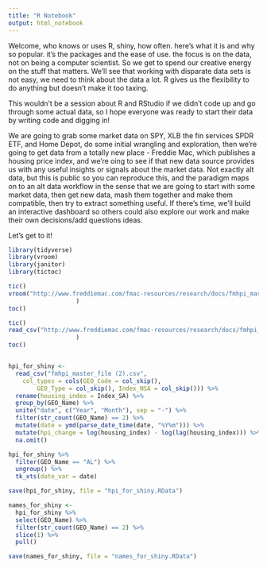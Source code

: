 ```yaml
---
title: "R Notebook"
output: html_notebook
---
```

Welcome, who knows or uses R, shiny, how often. here's what it is and why so popular. it's the packages and the ease of use. the focus is on the data, not on being a computer scientist. So we get to spend our creative energy on the stuff that matters. We'll see that working with disparate data sets is not easy, we need to think about the data a lot. R gives us the flexibility to do anything but doesn't make it too taxing.


This wouldn't be a session about R and RStudio if we didn't code up and go through some actual data, so I hope everyone was ready to start their data by writing code and digging in! 

We are going to grab some market data on SPY, XLB the fin services SPDR ETF, and Home Depot, do some initial wrangling and exploration, then we're going to get data from a totally new place - Freddie Mac, which publishes a housing price index, and we're oing to see if that new data source provides us with any useful insights or signals about the market data. Not exactly alt data, but this is public so you can reproduce this, and the paradigm maps on to an alt data workflow in the sense that we are going to start with some market data, then get new data, mash them together and make them compatible, then try to extract something useful.  If there's time, we'll build an interactive dashboard so others could also explore our work and make their own decisions/add questions ideas.

Let's get to it!

```r
library(tidyverse)
library(vroom)
library(janitor)
library(tictoc)
```


```r
tic()
vroom("http://www.freddiemac.com/fmac-resources/research/docs/fmhpi_master_file.csv"
                   )
toc()
```



```r
tic()
read_csv("http://www.freddiemac.com/fmac-resources/research/docs/fmhpi_master_file.csv"
                   )
toc()
```


```r
```

```r
hpi_for_shiny <- 
  read_csv("fmhpi_master_file (2).csv",
    col_types = cols(GEO_Code = col_skip(),
        GEO_Type = col_skip(), Index_NSA = col_skip())) %>%
  rename(housing_index = Index_SA) %>%
  group_by(GEO_Name) %>%
  unite("date", c("Year", "Month"), sep = "-") %>% 
  filter(str_count(GEO_Name) == 2) %>%
  mutate(date = ymd(parse_date_time(date, "%Y%m"))) %>% 
  mutate(hpi_change = log(housing_index) - log(lag(housing_index))) %>%
  na.omit()

hpi_for_shiny %>% 
  filter(GEO_Name == "AL") %>% 
  ungroup() %>% 
  tk_xts(date_var = date)

save(hpi_for_shiny, file = "hpi_for_shiny.RData")

names_for_shiny <-
  hpi_for_shiny %>%
  select(GEO_Name) %>%
  filter(str_count(GEO_Name) == 2) %>%
  slice(1) %>%
  pull()

save(names_for_shiny, file = "names_for_shiny.RData")
```



